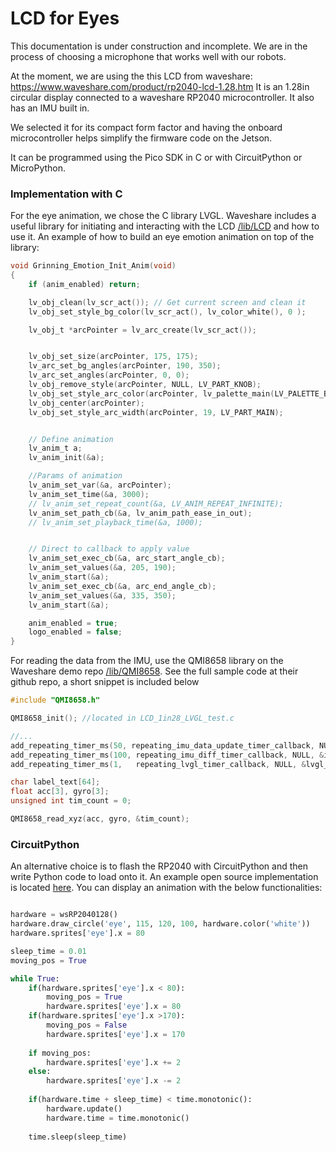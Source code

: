 
# LCD for Eyes

<Callout type="warning" emoji="⚠️">
  This documentation is under construction and incomplete. We are in the process
  of choosing a microphone that works well with our robots.
</Callout>


At the moment, we are using the this LCD from waveshare: https://www.waveshare.com/product/rp2040-lcd-1.28.htm
It is an 1.28in circular display connected to a waveshare RP2040 microcontroller. It also has an IMU built in. 

We selected it for its compact form factor and having the onboard microcontroller helps simplify the firmware code on the Jetson. 

It can be programmed using the Pico SDK in C or with CircuitPython or MicroPython.


### Implementation with C
For the eye animation, we chose the C library LVGL. Waveshare includes a useful library for initiating and interacting with the LCD 
[/lib/LCD](https://github.com/waveshareteam/RP2040-Touch-LCD-1.28/tree/main/c/lib/LCD) and how to use it. 
An example of how to build an eye emotion animation on top of the library:

```c
void Grinning_Emotion_Init_Anim(void)
{ 
    if (anim_enabled) return;

    lv_obj_clean(lv_scr_act()); // Get current screen and clean it
    lv_obj_set_style_bg_color(lv_scr_act(), lv_color_white(), 0 );

    lv_obj_t *arcPointer = lv_arc_create(lv_scr_act());


    lv_obj_set_size(arcPointer, 175, 175);
    lv_arc_set_bg_angles(arcPointer, 190, 350);
    lv_arc_set_angles(arcPointer, 0, 0); 
    lv_obj_remove_style(arcPointer, NULL, LV_PART_KNOB);
    lv_obj_set_style_arc_color(arcPointer, lv_palette_main(LV_PALETTE_BROWN), 0);
    lv_obj_center(arcPointer);
    lv_obj_set_style_arc_width(arcPointer, 19, LV_PART_MAIN);


    // Define animation
    lv_anim_t a;
    lv_anim_init(&a);

    //Params of animation
    lv_anim_set_var(&a, arcPointer);
    lv_anim_set_time(&a, 3000);
    // lv_anim_set_repeat_count(&a, LV_ANIM_REPEAT_INFINITE);
    lv_anim_set_path_cb(&a, lv_anim_path_ease_in_out);
    // lv_anim_set_playback_time(&a, 1000);


    // Direct to callback to apply value
    lv_anim_set_exec_cb(&a, arc_start_angle_cb);
    lv_anim_set_values(&a, 205, 190);
    lv_anim_start(&a);
    lv_anim_set_exec_cb(&a, arc_end_angle_cb);
    lv_anim_set_values(&a, 335, 350);
    lv_anim_start(&a);

    anim_enabled = true;
    logo_enabled = false;
}
```




For reading the data from the IMU, use the QMI8658 library on the Waveshare demo repo [/lib/QMI8658](https://github.com/waveshareteam/RP2040-Touch-LCD-1.28/tree/main/c/lib/QMI8658).
See the full sample code at their github repo, a short snippet is included below

```c
#include "QMI8658.h"

QMI8658_init(); //located in LCD_1in28_LVGL_test.c

//...
add_repeating_timer_ms(50, repeating_imu_data_update_timer_callback, NULL, &imu_data_update_timer);
add_repeating_timer_ms(100, repeating_imu_diff_timer_callback, NULL, &imu_diff_timer);
add_repeating_timer_ms(1,   repeating_lvgl_timer_callback, NULL, &lvgl_timer);

char label_text[64];
float acc[3], gyro[3];
unsigned int tim_count = 0;

QMI8658_read_xyz(acc, gyro, &tim_count);

```

### CircuitPython

An alternative choice is to flash the RP2040 with CircuitPython and then write Python code to load onto it. An example open source implementation is located [here](https://github.com/aedile/circuit_python_wsRP2040128 ). 
You can display an animation with the below functionalities:

```python

hardware = wsRP2040128()
hardware.draw_circle('eye', 115, 120, 100, hardware.color('white'))
hardware.sprites['eye'].x = 80

sleep_time = 0.01
moving_pos = True

while True:
    if(hardware.sprites['eye'].x < 80):
        moving_pos = True
        hardware.sprites['eye'].x = 80
    if(hardware.sprites['eye'].x >170):
        moving_pos = False
        hardware.sprites['eye'].x = 170
    
    if moving_pos:
        hardware.sprites['eye'].x += 2
    else:
        hardware.sprites['eye'].x -= 2
    
    if(hardware.time + sleep_time) < time.monotonic():
        hardware.update()
        hardware.time = time.monotonic()
    
    time.sleep(sleep_time)

```

